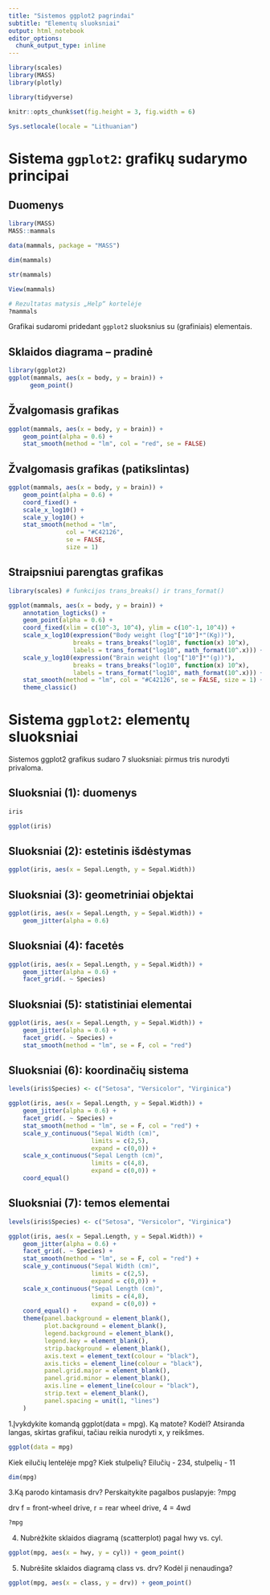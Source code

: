 ```yaml
---
title: "Sistemos ggplot2 pagrindai"
subtitle: "Elementų sluoksniai"
output: html_notebook
editor_options: 
  chunk_output_type: inline
---
```


```r
library(scales) 
library(MASS)
library(plotly)

library(tidyverse)

knitr::opts_chunk$set(fig.height = 3, fig.width = 6)

Sys.setlocale(locale = "Lithuanian")
```



Sistema `ggplot2`: grafikų sudarymo principai
============================================================================= 


Duomenys
----------------------------------------------------------------------------- 
```r
library(MASS)
MASS::mammals
```

```r
data(mammals, package = "MASS")
```

```r
dim(mammals)
```

```r
str(mammals)
```

```r
View(mammals)
```

```r
# Rezultatas matysis „Help“ kortelėje
?mammals
```


Grafikai sudaromi pridedant `ggplot2` sluoksnius su (grafiniais) elementais.


Sklaidos diagrama – pradinė
----------------------------------------------------------------------------- 
```r
library(ggplot2)
ggplot(mammals, aes(x = body, y = brain)) +
      geom_point()
```
	  
Žvalgomasis grafikas
----------------------------------------------------------------------------- 
```r
ggplot(mammals, aes(x = body, y = brain)) +
    geom_point(alpha = 0.6) +
    stat_smooth(method = "lm", col = "red", se = FALSE)
```

Žvalgomasis grafikas (patikslintas)
----------------------------------------------------------------------------- 
```r
ggplot(mammals, aes(x = body, y = brain)) +
    geom_point(alpha = 0.6) +
    coord_fixed() +
    scale_x_log10() +
    scale_y_log10() +
    stat_smooth(method = "lm",
                col = "#C42126",
                se = FALSE,
                size = 1)
```

Straipsniui parengtas grafikas
----------------------------------------------------------------------------- 
```r
library(scales) # funkcijos trans_breaks() ir trans_format()

ggplot(mammals, aes(x = body, y = brain)) +
    annotation_logticks() +
    geom_point(alpha = 0.6) +
    coord_fixed(xlim = c(10^-3, 10^4), ylim = c(10^-1, 10^4)) +
    scale_x_log10(expression("Body weight (log"["10"]*"(Kg))"),
                  breaks = trans_breaks("log10", function(x) 10^x),
                  labels = trans_format("log10", math_format(10^.x))) +
    scale_y_log10(expression("Brain weight (log"["10"]*"(g))"),
                  breaks = trans_breaks("log10", function(x) 10^x),
                  labels = trans_format("log10", math_format(10^.x))) +
    stat_smooth(method = "lm", col = "#C42126", se = FALSE, size = 1) +
    theme_classic()
```



Sistema `ggplot2`: elementų sluoksniai
============================================================================= 

Sistemos ggplot2 grafikus sudaro 7 sluoksniai: pirmus tris nurodyti privaloma.


Sluoksniai (1): duomenys
----------------------------------------------------------------------------- 

```r
iris
```

```r
ggplot(iris)
```

Sluoksniai (2): estetinis išdėstymas
----------------------------------------------------------------------------- 

```r
ggplot(iris, aes(x = Sepal.Length, y = Sepal.Width)) 
```


Sluoksniai (3): geometriniai objektai
----------------------------------------------------------------------------- 
```r
ggplot(iris, aes(x = Sepal.Length, y = Sepal.Width)) +
    geom_jitter(alpha = 0.6)
```

Sluoksniai (4): facetės
------------------------------------------------------------------------------ 
```r
ggplot(iris, aes(x = Sepal.Length, y = Sepal.Width)) +
    geom_jitter(alpha = 0.6) +
    facet_grid(. ~ Species)
```

Sluoksniai (5): statistiniai elementai
----------------------------------------------------------------------------- 

```r
ggplot(iris, aes(x = Sepal.Length, y = Sepal.Width)) +
    geom_jitter(alpha = 0.6) +
    facet_grid(. ~ Species) +
    stat_smooth(method = "lm", se = F, col = "red")
```




Sluoksniai (6): koordinačių sistema
----------------------------------------------------------------------------- 
```r
levels(iris$Species) <- c("Setosa", "Versicolor", "Virginica")

ggplot(iris, aes(x = Sepal.Length, y = Sepal.Width)) +
    geom_jitter(alpha = 0.6) +
    facet_grid(. ~ Species) +
    stat_smooth(method = "lm", se = F, col = "red") +
    scale_y_continuous("Sepal Width (cm)",
                       limits = c(2,5), 
                       expand = c(0,0)) +
    scale_x_continuous("Sepal Length (cm)",
                       limits = c(4,8),
                       expand = c(0,0)) +
    coord_equal()
```

Sluoksniai (7): temos elementai
----------------------------------------------------------------------------- 
```r
levels(iris$Species) <- c("Setosa", "Versicolor", "Virginica")

ggplot(iris, aes(x = Sepal.Length, y = Sepal.Width)) +
    geom_jitter(alpha = 0.6) +
    facet_grid(. ~ Species) +
    stat_smooth(method = "lm", se = F, col = "red") +
    scale_y_continuous("Sepal Width (cm)",
                       limits = c(2,5), 
                       expand = c(0,0)) +
    scale_x_continuous("Sepal Length (cm)",
                       limits = c(4,8),
                       expand = c(0,0)) +
    coord_equal() +
    theme(panel.background = element_blank(),
          plot.background = element_blank(),
          legend.background = element_blank(),
          legend.key = element_blank(),
          strip.background = element_blank(),
          axis.text = element_text(colour = "black"),
          axis.ticks = element_line(colour = "black"),
          panel.grid.major = element_blank(),
          panel.grid.minor = element_blank(),
          axis.line = element_line(colour = "black"),
          strip.text = element_blank(),
          panel.spacing = unit(1, "lines")
    )
```


1.Įvykdykite komandą ggplot(data = mpg). Ką matote? Kodėl?
Atsiranda langas, skirtas grafikui, tačiau reikia nurodyti x, y reikšmes.

```r
ggplot(data = mpg)

```
Kiek eilučių lentelėje mpg? Kiek stulpelių?
Eilučių - 234, stulpelių - 11

```r
dim(mpg)


```
3.Ką parodo kintamasis drv? Perskaitykite pagalbos puslapyje: ?mpg

drv
f = front-wheel drive, r = rear wheel drive, 4 = 4wd
```r
?mpg

```
4. Nubrėžkite sklaidos diagramą (scatterplot) pagal hwy vs. cyl.

```r
ggplot(mpg, aes(x = hwy, y = cyl)) + geom_point()
```

5. Nubrėšite sklaidos diagramą class vs. drv? Kodėl ji nenaudinga?


```r
ggplot(mpg, aes(x = class, y = drv)) + geom_point()
```


